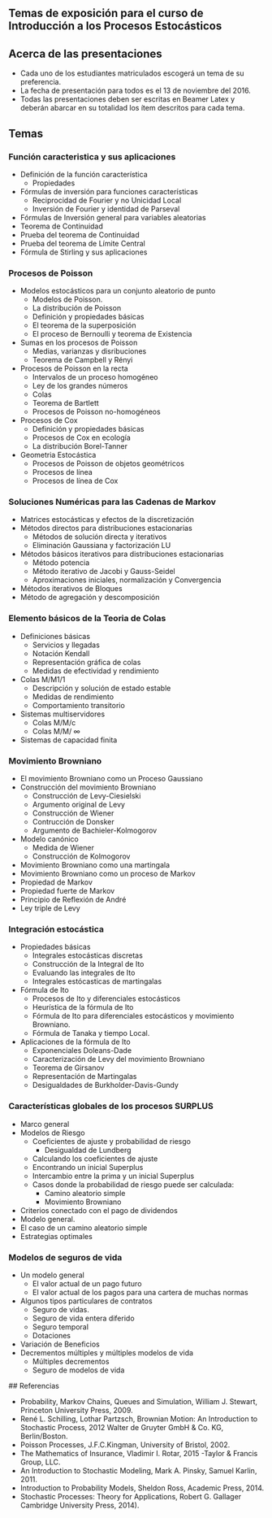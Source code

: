 ## Temas de exposición para el curso de Introducción a los Procesos Estocásticos


## Acerca de las presentaciones
*  Cada uno de los estudiantes matriculados escogerá un tema de su preferencia.
*  La fecha de presentación para todos es el 13 de noviembre del 2016.
* Todas las presentaciones deben ser escritas en Beamer Latex y deberán abarcar en su totalidad los ítem descritos para cada tema.


## Temas 

###  Función caracteristica y sus aplicaciones

* Definición de la función característica
  - Propiedades
* Fórmulas de inversión para funciones características
  - Reciprocidad de Fourier y no Unicidad Local
  - Inversión de Fourier y identidad de Parseval
* Fórmulas de Inversión general para variables aleatorias
* Teorema de Continuidad
 - Prueba del teorema de Continuidad
 - Prueba del teorema de Límite Central
* Fórmula de Stirling y sus aplicaciones


### Procesos de Poisson

* Modelos estocásticos para un conjunto aleatorio de punto
  - Modelos de Poisson.
  - La distribución de Poisson
  - Definición y propiedades básicas
  - El teorema de la superposición
  - El proceso de Bernoulli y teorema de Existencia
* Sumas en los procesos de Poisson
  - Medias, varianzas y disribuciones
  - Teorema de Campbell y Rényi
* Procesos de Poisson en la recta
  - Intervalos de un proceso homogéneo
  - Ley de los grandes números
  - Colas
  - Teorema de Bartlett
  - Procesos de Poisson no-homogéneos
* Procesos de Cox
  - Definición y propiedades básicas
  - Procesos de Cox en ecología
  - La distribución Borel-Tanner
* Geometria Estocástica
  - Procesos de Poisson de objetos geométricos
  - Procesos de  línea
  - Procesos de línea de Cox
  
### Soluciones Numéricas para las Cadenas de Markov

* Matrices estocásticas y efectos de la discretización
* Métodos directos para distribuciones estacionarias
  - Métodos de solución directa y iterativos
  - Eliminación Gaussiana y factorización LU
* Métodos básicos iterativos para distribuciones estacionarias 
  - Método potencia
  - Método iterativo de Jacobi y Gauss-Seidel
  - Aproximaciones iniciales, normalización y Convergencia
 * Métodos iterativos de Bloques
 * Método de agregación y descomposición
 
### Elemento básicos de la Teoria de Colas

* Definiciones básicas
  - Servicios y llegadas
  - Notación Kendall 
  - Representación gráfica de colas
  - Medidas de efectividad y rendimiento
* Colas M/M1/1 
  - Descripción y solución de estado estable
  - Medidas de rendimiento
  - Comportamiento transitorio
* Sistemas multiservidores
  - Colas M/M/c
  - Colas M/M/ ∞
* Sistemas de capacidad finita

### Movimiento Browniano

* El movimiento Browniano como un Proceso Gaussiano
* Construcción del movimiento Browniano
  - Construcción de Levy-Ciesielski
  - Argumento original de Levy
  - Construcción de Wiener
  - Contrucción de Donsker 
  - Argumento de Bachieler-Kolmogorov
* Modelo canónico
  - Medida de Wiener
  - Construcción  de Kolmogorov
 * Movimiento Browniano como una martingala
 * Movimiento Browniano como un proceso de Markov
  - Propiedad de Markov
  - Propiedad fuerte de Markov
  - Principio de Reflexión de André
  - Ley triple de Levy


### Integración estocástica

* Propiedades básicas
  - Integrales estocásticas discretas
  - Construcción de la Integral de Ito
  - Evaluando las integrales de Ito
  - Integrales estócasticas de martingalas
  
* Fórmula de Ito
  - Procesos de Ito y diferenciales estocásticos
  - Heurística de la fórmula de Ito
  - Fórmula de Ito para diferenciales estocásticos  y movimiento Browniano.
  - Fórmula de Tanaka y tiempo Local.
 
* Aplicaciones de la fórmula de Ito
  - Exponenciales Doleans-Dade
  - Caracterización de Levy del movimiento Browniano
  - Teorema de Girsanov
  - Representación de Martingalas
  - Desigualdades de Burkholder-Davis-Gundy
  
### Características globales de los procesos SURPLUS

* Marco general
* Modelos de Riesgo
  - Coeficientes de ajuste y probabilidad de riesgo
    * Desigualdad de Lundberg
  - Calculando los coeficientes de ajuste
  - Encontrando un inicial Superplus
  - Intercambio entre la prima y un inicial Superplus
  - Casos donde la probabilidad de riesgo puede ser calculada:
      * Camino aleatorio simple 
      * Movimiento Browniano
 * Criterios conectado con el pago de dividendos
  - Modelo general.
  - El caso de un camino aleatorio simple
  - Estrategias optimales
  
###  Modelos de seguros de vida

* Un modelo general
  - El valor actual de un pago futuro 
  - El valor actual de los pagos para una cartera de muchas normas
* Algunos tipos particulares de contratos
  - Seguro de vidas.
  - Seguro de vida entera diferido
  - Seguro temporal
  - Dotaciones
* Variación de Beneficios
* Decrementos múltiples y múltiples modelos de vida
  - Múltiples decrementos
  - Seguro de modelos de vida
 
 ## Referencias
 
 * Probability, Markov Chains, Queues and Simulation, William J. Stewart, Princeton University Press,  2009.
 * René L. Schilling, Lothar Partzsch, Brownian Motion: An Introduction to Stochastic Process, 2012 Walter de Gruyter GmbH & Co. KG, Berlin/Boston.
 * Poisson Processes, J.F.C.Kingman, University of Bristol, 2002.
 * The Mathematics of Insurance, Vladimir I. Rotar,  2015 -Taylor & Francis Group, LLC.
 * An Introduction to Stochastic Modeling, Mark A. Pinsky, Samuel Karlin, 2011.
 * Introduction to Probability Models, Sheldon Ross, Academic Press,  2014.
 * Stochastic Processes: Theory for Applications, Robert G. Gallager Cambridge University Press,  2014).
